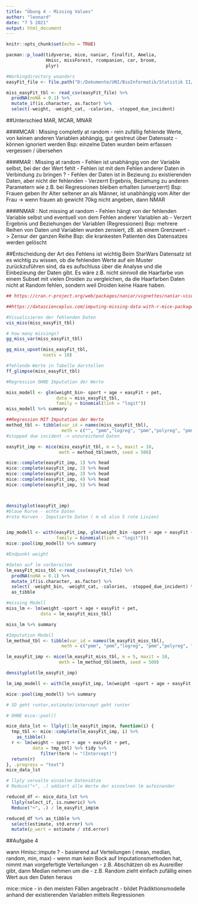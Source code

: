 ---
title: "Übung 4 - Missing Values"
author: "leonard"
date: "7 5 2021"
output: html_document
---

```{r setup, include=FALSE}
knitr::opts_chunk$set(echo = TRUE)

pacman::p_load(tidyverse, mice, naniar, finalfit, Amelia,
               Hmisc, missForest, rcompanion, car, broom,
               plyr)

#Workingdirectory woanders
easyFit_file <- file.path("D:/Dokumente/UNI/BioInformatik/Statistik II/Statistik II SoSe21", "easyFit.csv")

miss_easyFit_tbl <- read_csv(easyFit_file) %>%
  prodNA(noNA = 0.1) %>% 
  mutate_if(is.character, as.factor) %>% 
  select(-weight, -weight_cat, -calories, -stopped_due_incident)
```
##Unterschied MAR, MCAR, MNAR

####MCAR : Missing completly at random
- rein zufällig fehlende Werte, von keinen anderen Variablen abhängig, gut gestreut über Datensatz
- können ignoriert werden
Bsp: einzelne Daten wurden beim erfassen vergessen / übersehen


####MAR : Missing at random
- Fehlen ist unabhängig von der Variable selbst, bei der der Wert fehlt
- Fehlen ist mit dem Fehlen anderer Daten in Verbindung zu bringen ?
- Fehlen der Daten ist in Bezieung zu existierenden Daten, aber nicht der fehlenden
- Verzerrt Ergebnis, Beziehung zu anderen Parametern wie z.B. bei Regressionen bleiben erhalten (unverzerrt)
Bsp: Frauen geben Ihr Alter seltener an als Männer, ist unabhängig vom Alter der Frau
 -> wenn frauen ab gewicht 70kg nicht angeben, dann NMAR

####NMAR : Not missing at random
- Fehlen hängt von der fehlenden Variable selbst und eventuell von dem Fehlen anderer Variablen ab
- Verzert Ergebnis und Beziehungen der Variablen (Regressionen)
Bsp: mehrere Reihen von Daten und Variablen wurden zensiert, zB. ab einem Grenzwert -> Zensur der ganzen Reihe
Bsp: die krankesten Patienten des Datensatzes werden gelöscht

##Entscheidung der Art des Fehlens ist wichtig
Beim StarWars Datensatz ist es wichtig zu wissen, ob die fehlenden Werte auf ein Muster zurückzuführen sind, da es aufschluss über die Analyse und die Einbezieung der Daten gibt. 
Es wäre z.B. nicht sinnvoll die Haarfarbe von einem Subset mit vielen Droiden zu vergleichen, da die Haarfarben Daten nicht at Random fehlen, sondern weil Droiden keine Haare haben.

```{r Aufgabe 2}
## https://cran.r-project.org/web/packages/naniar/vignettes/naniar-visualisation.html

##https://datascienceplus.com/imputing-missing-data-with-r-mice-package/

#Visualisieren der fehlenden Daten
vis_miss(miss_easyFit_tbl)

# how many missings?
gg_miss_var(miss_easyFit_tbl)

gg_miss_upset(miss_easyFit_tbl,
              nsets = 10)

#fehlende Werte in Tabelle darstellen
ff_glimpse(miss_easyFit_tbl)

#Regression OHNE Imputation der Werte

miss_modell <- glm(weight_bin~ sport + age + easyFit + pet,
                   data = miss_easyFit_tbl,
                   family = binomial(link = "logit"))
miss_modell %>% summary

##Regression MIT Imputation der Werte
method_tbl <- tibble(var_id = names(miss_easyFit_tbl),
                     meth = c("", "pmm","logreg", "pmm","polyreg", "pmm","polyreg","pmm", "pmm","pmm", "logreg"))
#stopped due incident -> unzureichend Daten

easyFit_imp <- mice(miss_easyFit_tbl, m = 5, maxit = 10,
                    meth = method_tbl$meth, seed = 500)

mice::complete(easyFit_imp, 1) %>% head
mice::complete(easyFit_imp, 2) %>% head
mice::complete(easyFit_imp, 3) %>% head
mice::complete(easyFit_imp, 4) %>% head
mice::complete(easyFit_imp, 5) %>% head



densityplot(easyFit_imp)
#blaue Kurve - echte Daten
#rote Kurven - Imputierte Daten ( m =5 also 5 rote Linien)


imp_modell <- with(easyFit_imp, glm(weight_bin ~sport + age + easyFit + pet,
                   family = binomial(link = "logit")))
mice::pool(imp_modell) %>% summary


```
```{r Aufgabe 3} 
#Endpunkt weight

#daten auf lm vorbereiten
lm_easyFit_miss_tbl <-read_csv(easyFit_file) %>%
  prodNA(noNA = 0.1) %>% 
  mutate_if(is.character, as.factor) %>% 
  select( -weight_bin, -weight_cat, -calories, -stopped_due_incident) %>% 
  as_tibble

#missing Modell
miss_lm <- lm(weight ~sport + age + easyFit + pet, 
             data = lm_easyFit_miss_tbl)

miss_lm %>% summary

#Imputation Modell
lm_method_tbl <- tibble(var_id = names(lm_easyFit_miss_tbl),
                     meth = c("pmm", "pmm","logreg", "pmm","polyreg", "pmm","polyreg","pmm", "pmm","pmm", "logreg"))

lm_easyFit_imp <- mice(lm_easyFit_miss_tbl, m = 5, maxit = 10,
                    meth = lm_method_tbl$meth, seed = 500)

densityplot(lm_easyFit_imp)

lm_imp_modell <- with(lm_easyFit_imp, lm(weight ~sport + age + easyFit + pet))

mice::pool(imp_modell) %>% summary

# SD geht runter,estimate/intercept geht runter 

# OHNE mice::pool()

mice_data_lst <- llply(1:lm_easyFit_imp$m, function(i) {
  tmp_tbl <- mice::complete(lm_easyFit_imp, i) %>%
    as_tibble()
  r <- lm(weight ~ sport + age + easyFit + pet,
          data = tmp_tbl) %>% tidy %>%
             filter(term != "(Intercept)")
  return(r)  
}, .progress = "text")
mice_data_lst

# llply verwalte einzelne Datensätze
# Reduce("+", .) addiert alle Werte der einzelnen lm aufeinander

reduced_df <- mice_data_lst %>%
  llply(select_if, is.numeric) %>%
  Reduce("+", .) / lm_easyFit_imp$m 

reduced_df %>% as_tibble %>%
  select(estimate, std.error) %>%
  mutate(p_wert = estimate / std.error)


```
##Aufgabe 4 

wann Hmisc::impute ?
 - basierend auf Verteilungen ( mean, median, random, min, max) 
 - wenn man kein Bock auf Imputationsmethoden hat, nimmt man vorgefertigte Verteilungen 
 - z.B. Abschätzen ob es Ausreißer gibt, dann Median nehmen um die 
 - z.B. Random zieht einfach zufällig einen Wert aus den Daten heraus
 
mice::mice 
 - in den meisten Fällen angebracht
 - bildet Prädiktionsmodelle anhand der existierenden Variablen mittels Regressionen







